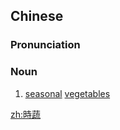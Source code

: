 {{also|时蔬}}
==Chinese==
{{zh-forms|s=时蔬}}

===Pronunciation===
{{zh-pron
|m=shíshū
|cat=n
}}

===Noun===
{{zh-noun}}

# [[seasonal]] [[vegetable]]s

[[zh:時蔬]]